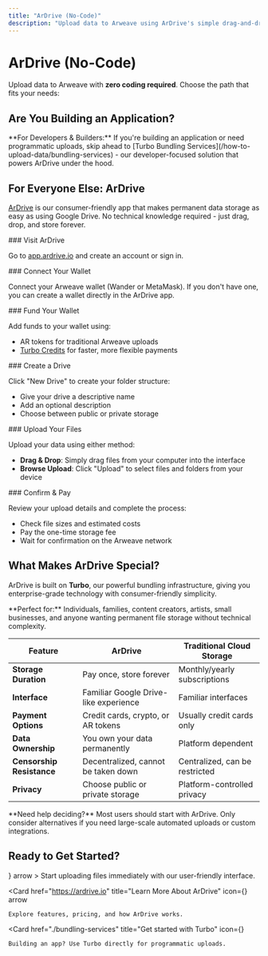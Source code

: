 ```yaml
---
title: "ArDrive (No-Code)"
description: "Upload data to Arweave using ArDrive's simple drag-and-drop interface - no coding required"
---
```


# ArDrive (No-Code)

Upload data to Arweave with **zero coding required**. Choose the path that fits your needs:

## Are You Building an Application?

<Callout type="info">
**For Developers & Builders:** If you're building an application or need programmatic uploads, skip ahead to [Turbo Bundling Services](/how-to-upload-data/bundling-services) - our developer-focused solution that powers ArDrive under the hood.
</Callout>

## For Everyone Else: ArDrive

[ArDrive](https://ardrive.io) is our consumer-friendly app that makes permanent data storage as easy as using Google Drive. No technical knowledge required - just drag, drop, and store forever.

<Steps>
<Step>
### Visit ArDrive

Go to [app.ardrive.io](https://app.ardrive.io) and create an account or sign in.
</Step>

<Step>
### Connect Your Wallet

Connect your Arweave wallet (Wander or MetaMask). If you don't have one, you can create a wallet directly in the ArDrive app.
</Step>

<Step>
### Fund Your Wallet

Add funds to your wallet using:
- AR tokens for traditional Arweave uploads
- [Turbo Credits](https://docs.ardrive.io/docs/turbo/credits/#overview) for faster, more flexible payments
</Step>

<Step>
### Create a Drive

Click "New Drive" to create your folder structure:
- Give your drive a descriptive name
- Add an optional description
- Choose between public or private storage
</Step>

<Step>
### Upload Your Files

Upload your data using either method:
- **Drag & Drop**: Simply drag files from your computer into the interface
- **Browse Upload**: Click "Upload" to select files and folders from your device
</Step>

<Step>
### Confirm & Pay

Review your upload details and complete the process:
- Check file sizes and estimated costs
- Pay the one-time storage fee
- Wait for confirmation on the Arweave network
</Step>
</Steps>

## What Makes ArDrive Special?

ArDrive is built on **Turbo**, our powerful bundling infrastructure, giving you enterprise-grade technology with consumer-friendly simplicity.

<Callout type="note">
**Perfect for:** Individuals, families, content creators, artists, small businesses, and anyone wanting permanent file storage without technical complexity.
</Callout>

| Feature | ArDrive | Traditional Cloud Storage |
|---------|---------|---------------------------|
| **Storage Duration** | Pay once, store forever | Monthly/yearly subscriptions |
| **Interface** | Familiar Google Drive-like experience | Familiar interfaces |
| **Payment Options** | Credit cards, crypto, or AR tokens | Usually credit cards only |
| **Data Ownership** | You own your data permanently | Platform dependent |
| **Censorship Resistance** | Decentralized, cannot be taken down | Centralized, can be restricted |
| **Privacy** | Choose public or private storage | Platform-controlled privacy |

<Callout type="info">
**Need help deciding?** Most users should start with ArDrive. Only consider alternatives if you need large-scale automated uploads or custom integrations.
</Callout>

## Ready to Get Started?

<Cards>
  <Card 
    href="https://app.ardrive.io" 
    title="Launch ArDrive"
    icon={<FolderOpen />}
    arrow
  >
    Start uploading files immediately with our user-friendly interface.
  </Card>

  <Card 
    href="https://ardrive.io" 
    title="Learn More About ArDrive"
    icon={<Info />}
    arrow
  >
    Explore features, pricing, and how ArDrive works.
  </Card>

  <Card 
    href="./bundling-services" 
    title="Get started with Turbo"
    icon={<Zap />}
  >
    Building an app? Use Turbo directly for programmatic uploads.
  </Card>
</Cards>

